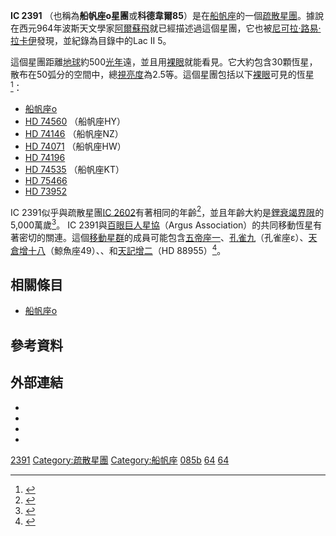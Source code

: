 {{Infobox open cluster
| name = IC 2391
| image = File:IC 2391 in Vele.jpg
| image_size = 240px
| epoch = J2000.0
| constellation = [[船帆座|船帆座]] 
| class = [[疏散星團|疏散星團]]
| ra = {{RA|08|40.6}}
| dec = {{DEC|-53|02}}
| dist_pc = 175 [[秒差距|pc]]
| appmag_v = 2.5
| size_v = 50′
| mass_kg = 
| mass_msol = 
| radius_ly = 
| v_hb = 
| age = 
| notes = 
| names = [[C|C]] 0838-528、[[科德韋爾天體|科德韋爾]] 85
}}

'''IC 2391''' （也稱為'''船帆座ο星團'''或'''科德韋爾85'''）是在[[船帆座|船帆座]]的一個[[疏散星團|疏散星團]]。據說在西元964年波斯天文學家[[阿爾蘇飛|阿爾蘇飛]]就已經描述過這個星團，它也被[[尼可拉·路易·拉卡伊|尼可拉·路易·拉卡伊]]發現，並紀錄為目錄中的Lac II 5。

這個星團距離[[地球|地球]]約500[[光年|光年]]遠，並且用[[裸眼|裸眼]]就能看見。它大約包含30顆恆星，散布在50弧分的空間中，總[[視星等|視亮度]]為2.5等。這個星團包括以下[[裸眼|裸眼]]可見的恆星<ref name=platais>{{cite journal|bibcode=2007A&A...461..509P|arxiv=astro-ph/0611584|title=WIYN open cluster study. XXVI. Improved kinematic membership and spectroscopy of IC 2391|journal=Astronomy and Astrophysics|volume=461|issue=2|pages=509|last1=Platais|first1=I|last2=Melo|first2=C|last3=Mermilliod|first3=J. -C|last4=Kozhurina-Platais|first4=V|last5=Fulbright|first5=J. P|last6=Méndez|first6=R. A|last7=Altmann|first7=M|last8=Sperauskas|first8=J|year=2007|doi=10.1051/0004-6361:20065756}}</ref>：
* [[船帆座ο|船帆座ο]]
* [[HD_74560|HD 74560]] （船帆座HY）
* [[HD_74146|HD 74146]] （船帆座NZ）
* [[HD_74071|HD 74071]] （船帆座HW）
* [[HD_74196|HD 74196]]
* [[HD_74535|HD 74535]] （船帆座KT）
* [[HD_75466|HD 75466]] 
* [[HD_73952|HD 73952]]

IC 2391似乎與疏散星團[[IC_2602|IC 2602]]有著相同的年齡<ref>{{cite journal
|title=Rotational Velocities and Chromospheric/Coronal Activity of Low-Mass Stars in the Young Open Clusters IC 2391 and IC 2602
|author=Stauffer, J.R.
|display-authors=etal
|journal=Astrophysical Journal
|volume=479
|issue=2
|pages=776–791
|bibcode=1997ApJ...479..776S
|doi=10.1086/303930|date=1997
}}</ref>，並且年齡大約是[[鋰衰竭界限|鋰衰竭界限]]的5,000萬歲<ref>{{cite journal
|title=Spectroscopy of Very Low Mass Stars and Brown Dwarfs in IC 2391: Lithium Depletion and Hα Emission
|author=Barrado y Navascues, D., Stauffer, J.R., & Jayawardhana, R.
|date=2004
|journal=Astrophysical Journal
|volume=614
|issue=1
|pages=386–397
|bibcode=2004ApJ...614..386B
|doi=10.1086/423485
|arxiv = astro-ph/0406436 
}}</ref>。 IC 2391與[[IC_2391|百眼巨人星協]]（Argus Association）的共同移動恆星有著密切的關連。這個[[移動星群|移動星群]]的成員可能包含[[五帝座一|五帝座一]]、[[孔雀九|孔雀九]]（孔雀座ε）、[[天倉增十八|天倉增十八]]（鯨魚座49）、{{link-en|HD 61005|HD 61005}}、和[[天記增二|天記增二]]（HD 88955）<ref name=Malo2013>{{citation
 | title=Bayesian Analysis to Identify New Star Candidates in Nearby Young Stellar Kinematic Groups
 | display-authors=1 | last1=Malo | first1=Lison
 | last2=Doyon | first2=René | last3=Lafrenière | first3=David
 | last4=Artigau | first4=Étienne | last5=Gagné | first5=Jonathan
 | last6=Baron | first6=Frédérique | last7=Riedel | first7=Adric
 | journal=The Astrophysical Journal
 | volume=762 | issue=2 | id=88 | pages=50 | date=January 2013
 | doi=10.1088/0004-637X/762/2/88 
 | bibcode=2013ApJ...762...88M
 | arxiv=1209.2077 | postscript=. }}</ref>。

== 相關條目 ==
* [[船帆座ο|船帆座ο]]

== 參考資料 ==
{{reflist}}

== 外部連結 ==
* {{cite web|url=http://messier.seds.org/xtra/ngc/i2391.html|title=Omicron Velorum (IC 2391)|work=SEDS Messier Database|publisher=Students for the Exploration and Development of Space|author=Frommert, Harmut|date=29 March 1998|accessdate=2019-04-02|archive-date=2019-04-14|archive-url=https://web.archive.org/web/20190414232313/http://www.messier.seds.org/xtra/ngc/i2391.html|dead-url=no}}
* {{wikiSky}}
* {{cite simbad|title=IC 2391}}
* {{cite web|url=http://www.atlasoftheuniverse.com/openclus.html|title=Open Cluster|work=An Atlas of The Universe|accessdate=2010-08-10|archive-date=2010-10-25|archive-url=https://web.archive.org/web/20101025185548/http://atlasoftheuniverse.com/openclus.html|dead-url=no}}

{{sky|08|40|18|-|52|54|60|571}}

{{科德韦尔天体}}

{{DEFAULTSORT:Ic 2391}} 
[[Category:IC天體|2391]]
[[Category:疏散星團|Category:疏散星團]]
[[Category:船帆座|Category:船帆座]]
[[Category:科德韦尔天体|085b]]{{Caldwell catalogue}}
[[Category:在中世紀發現的天體|64]]
[[Category:10世紀的科學|64]]